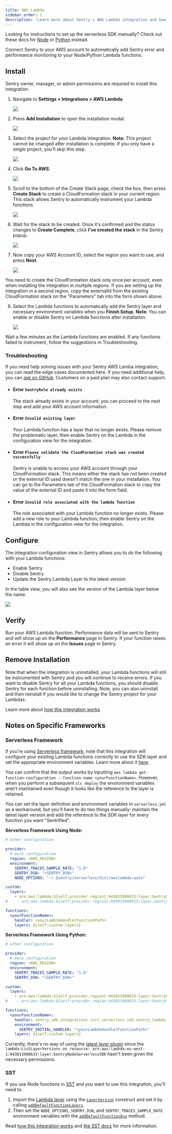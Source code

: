 ```yaml
---
title: AWS Lambda
sidebar_order: 1
description: "Learn more about Sentry's AWS Lambda integration and how you can automatically instrument your Node or Python Lambda functions with Sentry without changing your code."
---
```


<Note>

Looking for instructions to set up the serverless SDK manually? Check out these docs for [Node](/platforms/javascript/guides/aws-lambda/) or [Python](/platforms/python/integrations/aws-lambda/) instead.

</Note>

Connect Sentry to your AWS account to automatically add Sentry error and performance monitoring to your Node/Python Lambda functions.

## Install

<Note>

Sentry owner, manager, or admin permissions are required to install this integration.

</Note>

1. Navigate to **Settings > Integrations > AWS Lambda**.

   ![](./img/directory.png)

1. Press **Add Installation** to open the installation modal.

   ![](./img/integration_detail.png)

1. Select the project for your Lambda integration. **Note:** This project cannot be changed after installation is complete. If you only have a single project, you'll skip this step.

   ![](./img/project.png)

1. Click **Go To AWS**.

   ![](./img/aws_account_1.png)

1. Scroll to the bottom of the Create Stack page, check the box, then press **Create Stack** to create a CloudFormation stack in your current region. This stack allows Sentry to automatically instrument your Lambda functions.

   ![](./img/cloudformation-create-stack.png)

1. Wait for the stack to be created. Once it's confirmed and the status changes to **Create Complete**, click **I've created the stack** in the Sentry popup.

   ![](./img/cloudformation-stack-create-complete.png)

1. Now copy your AWS Account ID, select the region you want to use, and press **Next**.

   ![](./img/aws_account_2.png)

<Note>

You need to create the CloudFormation stack only once per account, even when installing the integration in multiple regions. If you are setting up the integration in a second region, copy the externalId from the existing CloudFormation stack on the "Parameters" tab into the form shown above.

</Note>

8. Select the Lambda functions to automatically add the Sentry layer and necessary environment variables when you **Finish Setup**. **Note:** You can enable or disable Sentry on Lambda functions after installation.

   ![](./img/select_lambdas.png)

Wait a few minutes as the Lambda functions are enabled. If any functions failed to instrument, follow the suggestions in Troubleshooting.

### Troubleshooting

If you need help solving issues with your Sentry AWS Lamba integration, you can read the edge cases documented here. If you need additional help, you can [ask on GitHub](https://github.com/getsentry/sentry-javascript/issues/new/choose). Customers on a paid plan may also contact support.

- #### Error `SentryRole already exists`

  The stack already exists in your account; you can proceed to the next step and add your AWS account information.

- #### Error `Invalid existing layer`

  Your Lambda function has a layer that no longer exists. Please remove the problematic layer, then enable Sentry on the Lambda in the configuration view for the integration.

- #### Error `Please validate the CloudFormation stack was created successfully`

  Sentry is unable to access your AWS account through your CloudFormation stack. This means either the stack has not been created or the external ID used doesn't match the one in your installation. You can go to the Parameters tab of the CloudFormation stack to copy the value of the external ID and paste it into the form field.

- #### Error `Invalid role associated with the lambda function`

  The role associated with your Lambda function no longer exists. Please add a new role to your Lambda function, then enable Sentry on the Lambda in the configuration view for the integration.

## Configure

The integration configuration view in Sentry allows you to do the following with your Lambda functions:

- Enable Sentry
- Disable Sentry
- Update the Sentry Lambda Layer to the latest version

In the table view, you will also see the version of the Lambda layer below the name.

![](./img/sentry-manage-functions.png)

## Verify

Run your AWS Lambda function. Performance data will be sent to Sentry and will show up on the **Performance** page in Sentry. If your function raises an error it will show up on the **Issues** page in Sentry.

## Remove Installation

Note that when the integration is uninstalled, your Lambda functions will still be instrumented with Sentry and you will continue to receive errors. If you want to disable Sentry for all your Lambda functions, you should disable Sentry for each function before uninstalling. Note, you can also uninstall and then reinstall if you would like to change the Sentry project for your Lambdas.

Learn more about [how this integration works](/organization/integrations/cloud-monitoring/aws-lambda/how-it-works/).

## Notes on Specific Frameworks

### Serverless Framework

If you're using [Serverless framework](https://www.serverless.com/), note that this integration will configure your existing Lambda functions correctly to use the SDK layer and set the appropriate environment variables. Learn more about it [here](/organization/integrations/cloud-monitoring/aws-lambda/how-it-works/).

You can confirm that the output works by inputting `aws lambda get-function-configuration --function-name <yourFunctionName>`. However, when you perform a subsequent `sls deploy` the environment variables aren't maintained even though it looks like the reference to the layer is retained.

You can set the layer definition and environment variables in `serverless.yml` as a workaround, but you'll have to do two things manually: maintain the latest layer version and add the reference to the SDK layer for every function you want "Sentrified".

**Serverless Framework Using Node:**

```yaml {filename:serverless.yml}
# other configuration

provider:
  # more configuration
  region: <AWS_REGION>
  environment:
    SENTRY_TRACES_SAMPLE_RATE: "1.0"
    SENTRY_DSN: "<SENTRY_DSN>"
    NODE_OPTIONS: "-r @sentry/serverless/dist/awslambda-auto"

custom:
  layers:
    - arn:aws:lambda:${self:provider.region}:943013980633:layer:SentryNodeServerlessSDK:26
#    - arn:aws:lambda:${self:provider.region}:943013980633:layer:SentryNodeServerlessSDK:latest

functions:
  <yourFunctionName>:
    handler: <yourLambdaHandlerFunctionPath>
    layers: ${self:custom.layers}
```

**Serverless Framework Using Python:**

```yaml {filename:serverless.yml}
# other configuration

provider:
  # more configuration
  region: <AWS_REGION>
  environment:
    SENTRY_TRACES_SAMPLE_RATE: "1.0"
    SENTRY_DSN: "<SENTRY_DSN>"

custom:
  layers:
    - arn:aws:lambda:${self:provider.region}:943013980633:layer:SentryPythonServerlessSDK:6
#    - arn:aws:lambda:${self:provider.region:943013980633:layer:SentryPythonServerlessSDK:latest

functions:
  <yourFunctionName>:
    handler: sentry_sdk.integrations.init_serverless_sdk.sentry_lambda_handler
    environment:
      SENTRY_INITIAL_HANDLER: "<yourLambdaHandlerFunctionPath>"
    layers: ${self:custom.layers}
```

Currently, there's no way of using the [latest layer plugin](https://www.npmjs.com/package/serverless-latest-layer-version) since the `lambda:ListLayerVersions on resource: arn:aws:lambda:eu-west-1:943013980633:layer:SentryNodeServerlessSDK` hasn't been given the necessary permissions.

### SST

If you use Node functions in [SST](https://serverless-stack.com) and you want to use this integration, you'll need to:

1. Import the [Lambda layer](/platforms/javascript/guides/aws-lambda/layer/) using the [`LayerVersion`](https://docs.aws.amazon.com/cdk/api/latest/docs/@aws-cdk_aws-lambda.LayerVersion.html) construct and set it by calling [`addDefaultFunctionLayers`](https://docs.serverless-stack.com/constructs/Stack#adddefaultfunctionlayers).
2. Then set the `NODE_OPTIONS`, `SENTRY_DSN`, and `SENTRY_TRACES_SAMPLE_RATE` environment variables with the [`addDefaultFunctionEnv`](https://docs.serverless-stack.com/constructs/Stack#adddefaultfunctionenv) method.

Read [how this integration works](/organization/integrations/cloud-monitoring/aws-lambda/how-it-works/) and [the SST docs](https://docs.serverless-stack.com/monitoring-your-app-in-prod#sentry) for more information.
